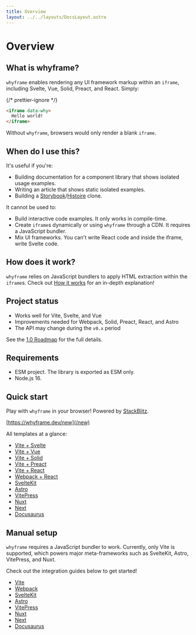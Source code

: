 ```yaml
---
title: Overview
layout: ../../layouts/DocsLayout.astro
---
```



# Overview

## What is whyframe?

`whyframe` enables rendering any UI framework markup within an `iframe`, including Svelte, Vue, Solid, Preact, and React. Simply:

{/* prettier-ignore */}
```html
<iframe data-why>
  Hello world!
</iframe>
```

<HelloWorldDemo />

Without `whyframe`, browsers would only render a blank `iframe`.

## When do I use this?

It's useful if you're:

- Building documentation for a component library that shows isolated usage examples.
- Writing an article that shows static isolated examples.
- Building a [Storybook](https://storybook.js.org)/[Histoire](https://histoire.dev) clone.

It cannot be used to:

- Build interactive code examples. It only works in compile-time.
- Create `iframe`s dynamically or using `whyframe` through a CDN. It requires a JavaScript bundler.
- Mix UI frameworks. You can't write React code and inside the iframe, write Svelte code.

## How does it work?

`whyframe` relies on JavaScript bundlers to apply HTML extraction within the `iframe`s. Check out [How it works](/docs/how-it-works) for an in-depth explanation!

## Project status

- Works well for Vite, Svelte, and Vue
- Improvements needed for Webpack, Solid, Preact, React, and Astro
- The API may change during the `v0.x` period

See the [1.0 Roadmap](https://github.com/bluwy/whyframe/discussions/1) for the full details.

## Requirements

- ESM project. The library is exported as ESM only.
- Node.js 16.

## Quick start

Play with `whyframe` in your browser! Powered by [StackBlitz](https://stackblitz.com).

[https://whyframe.dev/new](/new)

All templates at a glance:

- [Vite + Svelte](https://stackblitz.com/fork/github/bluwy/whyframe/tree/master/playground/vite-svelte)
- [Vite + Vue](https://stackblitz.com/fork/github/bluwy/whyframe/tree/master/playground/vite-vue)
- [Vite + Solid](https://stackblitz.com/fork/github/bluwy/whyframe/tree/master/playground/vite-solid)
- [Vite + Preact](https://stackblitz.com/fork/github/bluwy/whyframe/tree/master/playground/vite-preact)
- [Vite + React](https://stackblitz.com/fork/github/bluwy/whyframe/tree/master/playground/vite-react)
- [Webpack + React](https://stackblitz.com/fork/github/bluwy/whyframe/tree/master/playground/webpack-react)
- [SvelteKit](https://stackblitz.com/fork/github/bluwy/whyframe/tree/master/playground/sveltekit)
- [Astro](https://stackblitz.com/fork/github/bluwy/whyframe/tree/master/playground/astro)
- [VitePress](https://stackblitz.com/fork/github/bluwy/whyframe/tree/master/playground/vitepress)
- [Nuxt](https://stackblitz.com/fork/github/bluwy/whyframe/tree/master/playground/nuxt)
- [Next](https://stackblitz.com/fork/github/bluwy/whyframe/tree/master/playground/next)
- [Docusaurus](https://stackblitz.com/fork/github/bluwy/whyframe/tree/master/playground/ocusaurus)

## Manual setup

`whyframe` requires a JavaScript bundler to work. Currently, only Vite is supported, which powers major meta-frameworks such as SvelteKit, Astro, VitePress, and Nuxt.

Check out the integration guides below to get started!

- [Vite](/docs/integrations/vite)
- [Webpack](/docs/integrations/webpack)
- [SvelteKit](/docs/integrations/sveltekit)
- [Astro](/docs/integrations/astro)
- [VitePress](/docs/integrations/vitepress)
- [Nuxt](/docs/integrations/nuxt)
- [Next](/docs/integrations/next)
- [Docusaurus](/docs/integrations/docusaurus)
